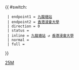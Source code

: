 {{ #switch: {{{format|}}}
  | endpoint1 = [[九龍塘（沙福道）公共運輸交匯處|九龍塘站]]
  | endpoint2 = [[香港浸會大學]]
  | direction = 0
  | status = 
  | inline = [[九龍塘（沙福道）公共運輸交匯處|九龍塘站]] ↺ [[香港浸會大學]]
  | normal =
  | full =
}}<noinclude>[[Category:九龍專線小巴路線模板|25M]]</noinclude>